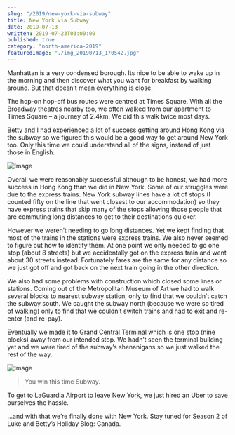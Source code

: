 ```yaml
---
slug: "/2019/new-york-via-subway"
title: New York via Subway
date: 2019-07-13
written: 2019-07-23T03:00:00
published: true
category: "north-america-2019"
featuredImage: "./img_20190713_170542.jpg"
---
```


Manhattan is a very condensed borough. Its nice to be able to wake up in the morning and then discover what you want for breakfast by walking around. But that doesn’t mean everything is close.

The hop-on hop-off bus routes were centred at Times Square. With all the Broadway theatres nearby too, we often walked from our apartment to Times Square – a journey of 2.4km. We did this walk twice most days.

Betty and I had experienced a lot of success getting around Hong Kong via the subway so we figured this would be a good way to get around New York too. Only this time we could understand all of the signs, instead of just those in English.

![Image](img_20190713_170542.jpg)

Overall we were reasonably successful although to be honest, we had more success in Hong Kong than we did in New York. Some of our struggles were due to the express trains. New York subway lines have a lot of stops (I counted fifty on the line that went closest to our accommodation) so they have express trains that skip many of the stops allowing those people that are commuting long distances to get to their destinations quicker.

However we weren’t needing to go long distances. Yet we kept finding that most of the trains in the stations were express trains. We also never seemed to figure out how to identify them. At one point we only needed to go one stop (about 8 streets) but we accidentally got on the express train and went about 30 streets instead. Fortunately fares are the same for any distance so we just got off and got back on the next train going in the other direction.

We also had some problems with construction which closed some lines or stations. Coming out of the Metropolitan Museum of Art we had to walk several blocks to nearest subway station, only to find that we couldn’t catch the subway south. We caught the subway north (because we were so tired of walking) only to find that we couldn’t switch trains and had to exit and re-enter (and re-pay).

Eventually we made it to Grand Central Terminal which is one stop (nine blocks) away from our intended stop. We hadn’t seen the terminal building yet and we were tired of the subway’s shenanigans so we just walked the rest of the way.

![Image](img_20190713_185432.jpg)

> You win this time Subway.

To get to LaGuardia Airport to leave New York, we just hired an Uber to save ourselves the hassle.

…and with that we’re finally done with New York. Stay tuned for Season 2 of Luke and Betty’s Holiday Blog: Canada.